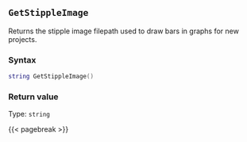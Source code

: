## `GetStippleImage`

Returns the stipple image\index{images!stippling} filepath used to draw bars in graphs for new projects.

### Syntax {-}

``` .lua
string GetStippleImage()
```


### Return value {-}

Type: `string`


{{< pagebreak >}}